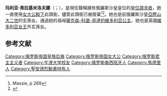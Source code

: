 {{Infobox royalty
| name = 玛利亚·弗拉基米洛夫娜·罗曼诺娃
| title = 俄罗斯女大公
| image = Maria_Vladimirovna_of_Russia_(cropped).jpg
| succession = [[罗曼诺夫王朝|罗曼诺夫王朝]]家族領袖
| reign = 1992年4月21日-（{{age in years and days|1992|4|21|age=no}}）
| coronation = 1992年4月21日
| predecessor = [[弗拉基米尔·基里洛维奇|弗拉基米尔·基里洛维奇]]
| successor = [[格奧爾基·米哈伊洛維奇|格奧爾基·米哈伊洛維奇]]
| suc-type = 推定繼任人
| spouse = {{marriage|[[弗朗茨·威廉王子_(普鲁士)|米哈伊尔·巴甫洛维奇大公]]|1976|1985}}
| issue = [[格奧爾基·米哈伊洛維奇|格奧爾基·米哈伊洛維奇]]
| full name = 玛利亚·弗拉基米洛夫娜·罗曼诺娃
| house = [[罗曼诺夫王朝|罗曼诺夫王朝]]
| father = [[弗拉基米尔·基里洛维奇|弗拉基米尔·基里洛维奇]]
| mother = 莱昂尼达·巴格拉季翁公主
| birth_date = {{Birth date and age|1953|12|23}}
| birth_place ={{ESP}}[[马德里|马德里]]
| religion = [[俄罗斯东正教会|俄罗斯东正教会]]
}}

'''玛利亚·弗拉基米洛夫娜'''（{{lang-ru|Мари́я Влади́мировна Рома́нова}}；{{bd|1953年|12月23日}}），是現任聲稱擁有俄羅斯沙皇皇位的[[王位請求者|皇位請求者]]，她一直使用[[俄國公主和女大公列表|女大公]][[殿下|殿下]]此頭銜，儘管此頭銜已被廢棄<ref name=Massie269>Massie, p 269</ref><ref>{{cite news|first=John-Paul|last=Flintoff|title=Tsar Struck|url=http://www.flintoff.org/tsar-struck|publisher=[http://www.flintoff.org/ John-Paul Flintoff]|date=2003-09-20|accessdate=2012-07-10|archive-date=2011-07-09|archive-url=https://web.archive.org/web/20110709104312/http://www.flintoff.org/tsar-struck|dead-url=no}}</ref>。她也是前俄羅斯沙皇[[亞歷山大二世_(俄國)|亞歷山大二世]]的玄孫女。通過她的祖母[[維多利亞·梅麗塔_(薩克森-科堡-哥達)|薩克森-科堡-哥達的維多利亞公主]]，她也是英國[[維多利亞女王|維多利亞女王]]外玄孫女。

==参考文献==
{{reflist}}
{{s-start}}
{{s-hou|[[罗曼诺夫王朝|罗曼诺夫王朝]]|1953年|12月23日}}
{{s-break}}
{{s-pre}}
{{s-bef|before=[[弗拉基米尔·基里洛维奇|弗拉基米尔·基里洛维奇]]}}
{{s-tul|title=[[俄罗斯君主列表|罗曼诺夫王朝家族领袖]]|years=1992年4月21日 – |reason=[[1917年俄国革命|1917年俄国革命]]导致君主制废除，[[俄罗斯帝国|俄罗斯帝国]]终结}}
{{s-inc|heir= [[格奥尔基·米哈伊洛维奇|格奥尔基·米哈伊洛维奇]]|heir-type=推定王储继承人}}
{{s-end}}
{{Authority control}}
{{DEFAULTSORT: Vladimirovna, Maria}}
[[Category:俄罗斯帝国皇族后裔|Category:俄罗斯帝国皇族后裔]]
[[Category:俄罗斯帝国女大公|Category:俄罗斯帝国女大公]]
[[Category:俄罗斯君主主义者|Category:俄罗斯君主主义者]]
[[Category:牛津大学校友|Category:牛津大学校友]]
[[Category:俄罗斯裔西班牙人|Category:俄罗斯裔西班牙人]]
[[Category:馬德里人|Category:馬德里人]]
[[Category:聖安德烈勳章持有人|Category:聖安德烈勳章持有人]]